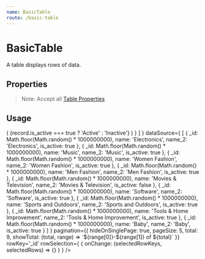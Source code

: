 ```yaml
---
name: BasicTable
route: /basic-table
---
```



# BasicTable

A table displays rows of data.

## Properties
> Note: Accept all [Table Properties](https://ant.design/components/table/?locale=en-US#API)

## Usage
<Playground>
    <BasicTable
        columns={
            [
                {
                    title: 'Name',
                    dataIndex: 'name',
                    key: 'name'
                },
                {
                    title: 'Name 2',
                    dataIndex: 'name_2',
                    key: 'name_2'
                },
                {
                    title: 'Status',
                    key: 'status',
                    dataIndex: 'is_active',
                    render: (text, record) => (
                        <Tag type={record.is_active === true ? 'success' : 'danger'}>
                            {record.is_active === true ? 'Active' : 'Inactive'}
                        </Tag>
                    )
                }
            ]
        }
        dataSource={
            [
                {
                    _id: Math.floor(Math.random() * 1000000000),
                    name: 'Electronics',
                    name_2: 'Electronics',
                    is_active: true
                },
                {
                    _id: Math.floor(Math.random() * 1000000000),
                    name: 'Music',
                    name_2: 'Music',
                    is_active: true
                },
                {
                    _id: Math.floor(Math.random() * 1000000000),
                    name: 'Women Fashion',
                    name_2: 'Women Fashion',
                    is_active: true
                },
                {
                    _id: Math.floor(Math.random() * 1000000000),
                    name: 'Men Fashion',
                    name_2: 'Men Fashion',
                    is_active: true
                },
                {
                    _id: Math.floor(Math.random() * 1000000000),
                    name: 'Movies & Television',
                    name_2: 'Movies & Television',
                    is_active: false
                },
                {
                    _id: Math.floor(Math.random() * 1000000000),
                    name: 'Software',
                    name_2: 'Software',
                    is_active: true
                },
                {
                    _id: Math.floor(Math.random() * 1000000000),
                    name: 'Sports and Outdoors',
                    name_2: 'Sports and Outdoors',
                    is_active: true
                },
                {
                    _id: Math.floor(Math.random() * 1000000000),
                    name: 'Tools & Home Improvement',
                    name_2: 'Tools & Home Improvement',
                    is_active: true
                },
                {
                    _id: Math.floor(Math.random() * 1000000000),
                    name: 'Baby',
                    name_2: 'Baby',
                    is_active: true
                }
            ]
        }
        pagination={{
            hideOnSinglePage: true,
            pageSize: 5,
            total: 9,
            showTotal: (total, range) => `${range[0]}-${range[1]} of ${total}`
        }}
        rowKey='_id'
        rowSelection={
            {
                onChange: (selectedRowKeys, selectedRows) => {}
            }
        }
    />
</Playground>